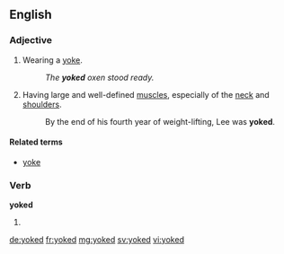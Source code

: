 ==English==

===Adjective===
{{en-adj|-}}

# Wearing a [[yoke]].
#: ''The '''yoked''' oxen stood ready.''
# {{context|bodybuilding|lang=en}} Having large and well-defined [[muscle]]s, especially of the [[neck]] and [[shoulder]]s.
#: By the end of his fourth year of weight-lifting, Lee was '''yoked'''.

====Related terms====
* [[yoke]]

===Verb===
'''yoked'''

# {{en-past of|yoke}}

[[de:yoked]]
[[fr:yoked]]
[[mg:yoked]]
[[sv:yoked]]
[[vi:yoked]]